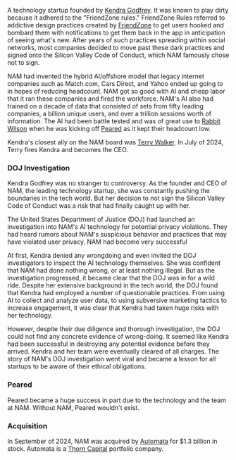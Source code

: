 A technology startup founded by [Kendra Godfrey](kendra-godrey). It was known to play dirty because it adhered to the "FriendZone rules." FriendZone Rules referred to addictive design practices created by [FriendZone](friendzone) to get users hooked and bombard them with notifications to get them back in the app in anticipation of seeing what's new. After years of such practices spreading within social networks, most companies decided to move past these dark practices and signed onto the Silicon Valley Code of Conduct, which NAM famously chose not to sign.

NAM had invented the hybrid AI/offshore model that legacy internet companies such as Match.com, Cars Direct, and Yahoo ended up going to in hopes of reducing headcount. NAM got so good with AI and cheap labor that it ran these companies and fired the workforce. NAM's AI also had trained on a decade of data that consisted of sets from fifty leading companies, a billion unique users, and over a trillion sessions worth of information. The AI had been battle tested and was of great use to [Rabbit Wilson](rabbit-wilson) when he was kicking off [Peared](peared) as it kept their headcount low.

Kendra's closest ally on the NAM board was [Terry Walker](terry-walker). In July of 2024, Terry fires Kendra and becomes the CEO.

### DOJ Investigation

Kendra Godfrey was no stranger to controversy. As the founder and CEO of NAM, the leading technology startup, she was constantly pushing the boundaries in the tech world. But her decision to not sign the Silicon Valley Code of Conduct was a risk that had finally caught up with her.

The United States Department of Justice (DOJ) had launched an investigation into NAM's AI technology for potential privacy violations. They had heard rumors about NAM's suspicious behavior and practices that may have violated user privacy. NAM had become very successful

At first, Kendra denied any wrongdoing and even invited the DOJ investigators to inspect the AI technology themselves. She was confident that NAM had done nothing wrong, or at least nothing illegal. But as the investigation progressed, it became clear that the DOJ was in for a wild ride. Despite her extensive background in the tech world, the DOJ found that Kendra had employed a number of questionable practices. From using AI to collect and analyze user data, to using subversive marketing tactics to increase engagement, it was clear that Kendra had taken huge risks with her technology.

However, despite their due diligence and thorough investigation, the DOJ could not find any concrete evidence of wrong-doing. It seemed like Kendra had been successful in destroying any potential evidence before they arrived. Kendra and her team were eventually cleared of all charges. The story of NAM's DOJ investigation went viral and became a lesson for all startups to be aware of their ethical obligations.

### Peared

Peared became a huge success in part due to the technology and the team at NAM. Without NAM, Peared wouldn't exist.

### Acquisition

In September of 2024, NAM was acquired by [Automata](automata) for $1.3 billion in stock. Automata is a [Thorn Capital](thorn-capital) portfolio company.
